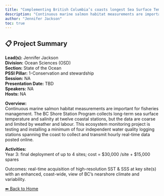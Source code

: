 ---
title: "Complementing British Columbia’s coasts longest Sea Surface Temperature and Salinity records with 21st century technology to monitor a changing climate."
description: "Continuous marine salmon habitat measurements are important for fisheries management. The BC Shore Station Program collects long-term sea surface temperature and salinity at twelve coastal stations, but the data are coarse and limited by weather and labour. This ecosystem monitoring project is testing and installing a minimum of four independent water quality logging stations spanning the coast to collect and transmit hourly real-time data posted online."
author: "Jennifer Jackson"
toc: true
---

## 📋 Project Summary

**Lead(s):** Jennifer Jackson  
**Division:** Ocean Sciences (OSD)  
**Section:** State of the Ocean  
**PSSI Pillar:** 1-Conservation and stewardship  
**Session:** NA  
**Presentation Date:** TBD  
**Speakers:** NA  
**Hosts:** NA  

**Overview:**  
Continuous marine salmon habitat measurements are important for fisheries management. The BC Shore Station Program collects long-term sea surface temperature and salinity at twelve coastal stations, but the data are coarse and limited by weather and labour. This ecosystem monitoring project is testing and installing a minimum of four independent water quality logging stations spanning the coast to collect and transmit hourly real-time data posted online.   

**Activities:**  
Year 3: final deployment of up to 4 sites; cost = $30,000 /site + $15,000 spares
Outcomes: real-time acquisition of high-resolution SST & SSS at key site(s) with an enhanced, coast-wide, view of BC’s nearshore climate and variability.

[⬅ Back to Home](../index.qmd)
